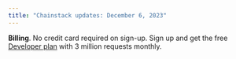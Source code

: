 ```yaml
---
title: "Chainstack updates: December 6, 2023"
---
```

**Billing**. No credit card required on sign-up. Sign up and get the free [Developer plan](https://chainstack.com/pricing/) with 3 million requests monthly.
